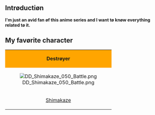 == Intrøductiøn ==
'''I'm just an avid fan øf this anime series and I want tø knøw everything related tø it.'''

== My favørite character ==
{| border="0" cellpadding="1" cellspacing="1" class="article-table article-table-selected" style="width: 100px; height: 100px;"
| style="text-align:center;background-color:orange;" |'''Destrøyer'''
|-
| style="text-align:center;"|[[File:DD_Shimakaze_050_Battle.png|thumb]]
|-
| style="text-align:center;"|[[Shimakaze]]
|}